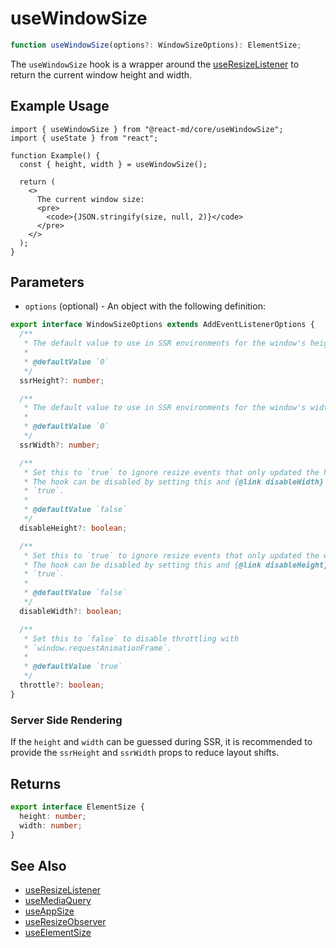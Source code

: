 # useWindowSize

```ts
function useWindowSize(options?: WindowSizeOptions): ElementSize;
```

The `useWindowSize` hook is a wrapper around the [useResizeListener](./use-resize-listener) to
return the current window height and width.

## Example Usage

```tsx disableTransform
import { useWindowSize } from "@react-md/core/useWindowSize";
import { useState } from "react";

function Example() {
  const { height, width } = useWindowSize();

  return (
    <>
      The current window size:
      <pre>
        <code>{JSON.stringify(size, null, 2)}</code>
      </pre>
    </>
  );
}
```

## Parameters

- `options` (optional) - An object with the following definition:

```ts disableScroll disableTransform
export interface WindowSizeOptions extends AddEventListenerOptions {
  /**
   * The default value to use in SSR environments for the window's height.
   *
   * @defaultValue `0`
   */
  ssrHeight?: number;

  /**
   * The default value to use in SSR environments for the window's width.
   *
   * @defaultValue `0`
   */
  ssrWidth?: number;

  /**
   * Set this to `true` to ignore resize events that only updated the height.
   * The hook can be disabled by setting this and {@link disableWidth} to
   * `true`.
   *
   * @defaultValue `false`
   */
  disableHeight?: boolean;

  /**
   * Set this to `true` to ignore resize events that only updated the width.
   * The hook can be disabled by setting this and {@link disableHeight} to
   * `true`.
   *
   * @defaultValue `false`
   */
  disableWidth?: boolean;

  /**
   * Set this to `false` to disable throttling with
   * `window.requestAnimationFrame`.
   *
   * @defaultValue `true`
   */
  throttle?: boolean;
}
```

### Server Side Rendering

If the `height` and `width` can be guessed during SSR, it is recommended to
provide the `ssrHeight` and `ssrWidth` props to reduce layout shifts.

## Returns

```ts disableScroll disableTransform
export interface ElementSize {
  height: number;
  width: number;
}
```

## See Also

- [useResizeListener](./use-resize-listener)
- [useMediaQuery](./use-media-query)
- [useAppSize](./use-app-size)
- [useResizeObserver](./use-resize-observer)
- [useElementSize](./useElementSize)
